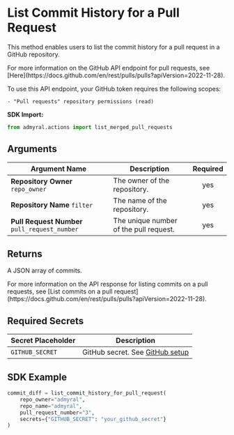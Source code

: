 
# List Commit History for a Pull Request

This method enables users to list the commit history for a pull request in a GitHub repository.

<Callout type="info">
	For more information on the GitHub API endpoint for pull requests, see
	[Here](https://docs.github.com/en/rest/pulls/pulls?apiVersion=2022-11-28).
</Callout>

To use this API endpoint, your GitHub token requires the following scopes:

```
- "Pull requests" repository permissions (read)
```

**SDK Import:**

```python
from admyral.actions import list_merged_pull_requests
```

## Arguments

| Argument Name                                 | Description                            | Required |
| --------------------------------------------- | -------------------------------------- | :------: |
| **Repository Owner** `repo_owner`             | The owner of the repository.           |   yes    |
| **Repository Name** `filter`                  | The name of the repository.            |   yes    |
| **Pull Request Number** `pull_request_number` | The unique number of the pull request. |   yes    |

## Returns

A JSON array of commits.

<Callout type="info">
	For more information on the API response for listing commits on a pull
	requests, see [List commits on a pull
	request](https://docs.github.com/en/rest/pulls/pulls?apiVersion=2022-11-28).
</Callout>

## Required Secrets

| Secret Placeholder | Description                                                    |
| ------------------ | -------------------------------------------------------------- |
| `GITHUB_SECRET`    | GitHub secret. See [GitHub setup](/integrations/github/github) |

## SDK Example

```python
commit_diff = list_commit_history_for_pull_request(
	repo_owner="admyral",
	repo_name="admyral",
	pull_request_number="3",
	secrets={"GITHUB_SECRET": "your_github_secret"}
)
```

